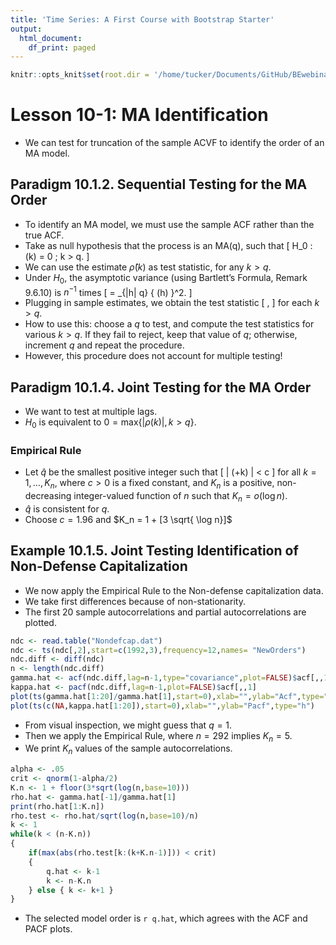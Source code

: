 ```yaml
---
title: 'Time Series: A First Course with Bootstrap Starter'
output:
  html_document:
    df_print: paged
---
```


```r
knitr::opts_knit$set(root.dir = '/home/tucker/Documents/GitHub/BEwebinar/Data')
```

# Lesson 10-1: MA Identification

- We can test for truncation of the sample ACVF to identify the order of an MA model.

## Paradigm 10.1.2. Sequential Testing for the MA Order

- To identify an MA model, we must use the sample ACF rather than the true ACF.
- Take as null hypothesis that the process is an MA(q), such that
\[
 H_0 :  \gamma (k) = 0 \quad \mbox{for all} \;  k > q.
\]
- We can use the estimate $\widehat{\rho} (k)$ as test statistic, for any $k > q$.
- Under $H_0$, the asymptotic variance (using Bartlett's Formula, Remark 9.6.10) is $n^{-1}$ times
\[
 \frac{ { \langle f^2 \rangle }_0 }{ { \langle f \rangle }_0^2 } = \sum_{|h| \leq q} { \rho (h) }^2.
\]
- Plugging in sample estimates, we obtain the test statistic
\[
 \sqrt{n} \, \frac{ \widehat{\rho} (k) }{ \sqrt{ \sum_{|h| \leq q } { \widehat{\rho} (h) }^2 } }
\]
for each $k > q$.
- How to use this: choose a $q$ to test, and compute the test statistics for various $k > q$. If they fail
to reject, keep that value of $q$; otherwise, increment $q$ and repeat the procedure.
- However, this procedure does not account for multiple testing!

## Paradigm 10.1.4. Joint Testing for the MA Order

- We want to test at multiple lags.
- $H_0$ is equivalent to $0 = \mbox{max} \{ | \rho (k) |, k > q \}$.

### **Empirical Rule**

- Let $\widehat{q}$ be the smallest positive integer such that 
\[
 |\widehat{\rho} (\widehat{q}+k) | < c \sqrt{n^{-1} \log n} 
\]
 for all $k = 1, \ldots, K_n$, where $c > 0$ is a fixed constant, and $K_n$ is a positive, non-decreasing integer-valued function of $n$ such that $K_n = o(\log n)$.
- $\widehat{q}$ is consistent for $q$.
- Choose $c = 1.96$ and $K_n = 1 + [3 \sqrt{ \log n}]$

## Example 10.1.5. Joint Testing Identification of Non-Defense Capitalization

- We now apply the Empirical Rule to the Non-defense capitalization data.
- We take first differences because of non-stationarity.
- The first $20$ sample autocorrelations and partial autocorrelations are plotted.

```r
ndc <- read.table("Nondefcap.dat")
ndc <- ts(ndc[,2],start=c(1992,3),frequency=12,names= "NewOrders")
ndc.diff <- diff(ndc)
n <- length(ndc.diff)
gamma.hat <- acf(ndc.diff,lag=n-1,type="covariance",plot=FALSE)$acf[,,1]
kappa.hat <- pacf(ndc.diff,lag=n-1,plot=FALSE)$acf[,,1]
plot(ts(gamma.hat[1:20]/gamma.hat[1],start=0),xlab="",ylab="Acf",type="h")
plot(ts(c(NA,kappa.hat[1:20]),start=0),xlab="",ylab="Pacf",type="h")
```

- From visual inspection, we might guess that $q=1$.
- Then we apply the Empirical Rule, where $n =292$ implies $K_n = 5$.
- We print $K_n$ values of the sample autocorrelations.

```r
alpha <- .05
crit <- qnorm(1-alpha/2)
K.n <- 1 + floor(3*sqrt(log(n,base=10)))
rho.hat <- gamma.hat[-1]/gamma.hat[1]
print(rho.hat[1:K.n])
rho.test <- rho.hat/sqrt(log(n,base=10)/n)
k <- 1
while(k < (n-K.n))
{
	if(max(abs(rho.test[k:(k+K.n-1)])) < crit) 
	{ 
		q.hat <- k-1
		k <- n-K.n
	} else { k <- k+1 }
}
```

- The selected model order is `r q.hat`, which agrees with the ACF and PACF plots.

